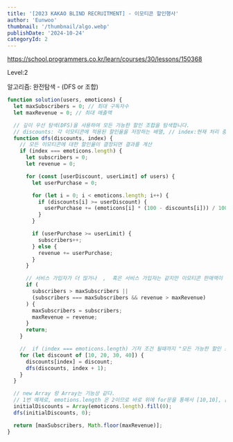 ```yaml
---
title: '[2023 KAKAO BLIND RECRUITMENT] - 이모티콘 할인행사'
author: 'Eunwoo'
thumbnail: '/thumbnail/algo.webp'
publishDate: '2024-10-24'
categoryId: 2
---
```


https://school.programmers.co.kr/learn/courses/30/lessons/150368

Level:2

알고리즘: 완전탐색 - (DFS or 조합)

```js
function solution(users, emoticons) {
  let maxSubscribers = 0; // 최대 구독자수
  let maxRevenue = 0; // 최대 매출액

  // 깊이 우선 탐색(DFS)을 사용하여 모든 가능한 할인 조합을 탐색합니다.
  // discounts: 각 이모티콘에 적용된 할인율을 저장하는 배열, // index:현재 처리 중인 이모티콘의 인덱스
  function dfs(discounts, index) {
    // 모든 이모티콘에 대한 할인율이 결정되면 결과를 계산
    if (index === emoticons.length) {
      let subscribers = 0;
      let revenue = 0;

      for (const [userDiscount, userLimit] of users) {
        let userPurchase = 0;

        for (let i = 0; i < emoticons.length; i++) {
          if (discounts[i] >= userDiscount) {
            userPurchase += (emoticons[i] * (100 - discounts[i])) / 100;
          }
        }

        if (userPurchase >= userLimit) {
          subscribers++;
        } else {
          revenue += userPurchase;
        }
      }

      // 서비스 가입자가 더 많거나  ,  혹은 서비스 가입자는 같지만 이모티콘 판매액이 더 클때
      if (
        subscribers > maxSubscribers ||
        (subscribers === maxSubscribers && revenue > maxRevenue)
      ) {
        maxSubscribers = subscribers;
        maxRevenue = revenue;
      }
      return;
    }

    //  if (index === emoticons.length) 기저 조건 될때까지 "모든 가능한 할인 조합" 을 탐색
    for (let discount of [10, 20, 30, 40]) {
      discounts[index] = discount;
      dfs(discounts, index + 1);
    }
  }

  // new Array 랑 Array는 기능상 같다.
  // 1번 예제로, emotions.length 은 2이므로 바로 위에 for문을 통해서 [10,10], [10,20], .... [40,40] 총 16가지 비교
  initialDiscounts = Array(emoticons.length).fill(0);
  dfs(initialDiscounts, 0);

  return [maxSubscribers, Math.floor(maxRevenue)];
}
```
